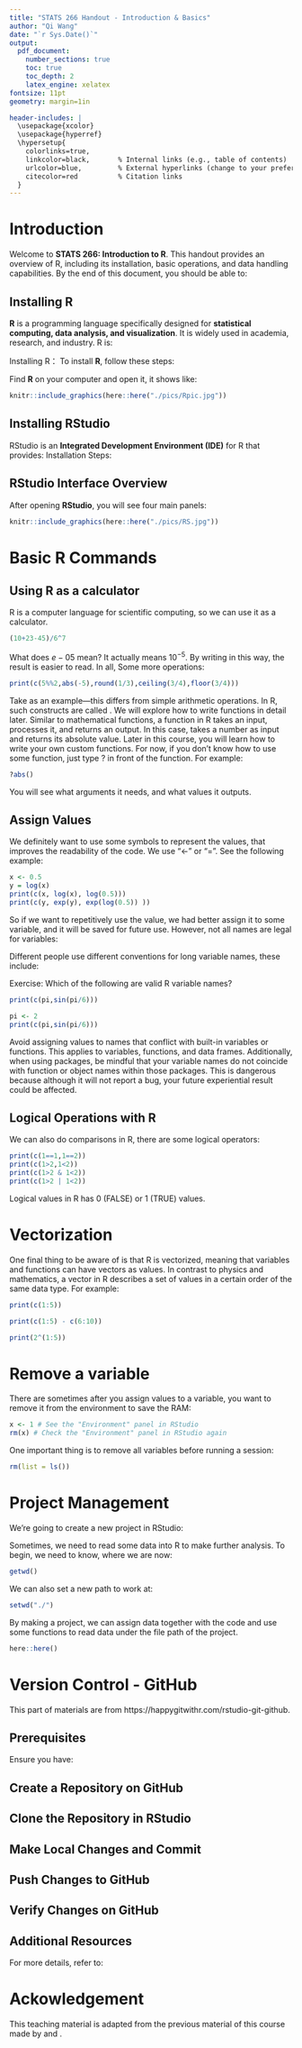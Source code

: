 ```yaml
---
title: "STATS 266 Handout - Introduction & Basics"
author: "Qi Wang"
date: "`r Sys.Date()`"
output: 
  pdf_document:
    number_sections: true
    toc: true
    toc_depth: 2
    latex_engine: xelatex
fontsize: 11pt
geometry: margin=1in

header-includes: |
  \usepackage{xcolor}
  \usepackage{hyperref}
  \hypersetup{
    colorlinks=true,
    linkcolor=black,       % Internal links (e.g., table of contents)
    urlcolor=blue,         % External hyperlinks (change to your preferred color)
    citecolor=red          % Citation links
  }
---
```

\newpage

# Introduction

Welcome to **STATS 266: Introduction to R**. This handout provides an overview of R, including its installation, basic operations, and data handling capabilities. By the end of this document, you should be able to:
\begin{itemize}
  \item Understand the purpose of R and RStudio.
  \item Install and set up R for your coursework.
  \item Learn basic R syntax, project managements.
\end{itemize}

## Installing R

**R** is a programming language specifically designed for **statistical computing, data analysis, and visualization**. It is widely used in academia, research, and industry.
R is:
\begin{itemize}
  \item Open-source and free to use.
  \item Strong statistical capabilities with built-in functions.
  \item Data visualization tools like `ggplot2`.
  \item Extensive community support with thousands of packages available on CRAN.
\end{itemize}


Installing R：
To install **R**, follow these steps:

\begin{itemize}
  \item Visit the \textcolor{blue}{\href{https://cran.r-project.org/}{CRAN website}}.
  \item Select your operating system (Windows / macOS / Linux).
  \item Download and install the latest version.
\end{itemize}


Find **R** on your computer and open it, it shows like:

```r
knitr::include_graphics(here::here("./pics/Rpic.jpg"))
```


## Installing RStudio
RStudio is an **Integrated Development Environment (IDE)** for R that provides:
\begin{itemize}
  \item A user-friendly interface.
  \item Code organization tools.
  \item An embedded console and visualization panel.
\end{itemize}

Installation Steps:
\begin{itemize}
  \item Visit \textcolor{blue}{\href{https://posit.co/download/rstudio-desktop/}{RStudio Download Page}}
  \item Choose your operating system and download RStudio Desktop.
  \item Install and open RStudio.
\end{itemize}

\textcolor{red}{Warning: You will need to install R before installing RStudio.}


## RStudio Interface Overview
After opening **RStudio**, you will see four main panels:
\begin{itemize}
  \item Console: Where you enter R commands.
  \item Environment/History: Displays variables and past commands.
  \item Files/Plots/Packages: Manages files, plots, and installed packages.
  \item Script Editor: Write and save R scripts (`.R` files).
\end{itemize}

```r
knitr::include_graphics(here::here("./pics/RS.jpg"))
```


# Basic R Commands

## Using R as a calculator
R is a computer language for scientific computing, so we can use it as a calculator.
```r
(10+23-45)/6^7
```
What does $e-05$ mean? It actually means $10^{-5}$. By writing in this way, the result is easier to read. In all,
\begin{itemize}
  \item plus: +
  \item minus: -
  \item times: *
  \item divide: /
  \item logarithm: log()
  \item exponentiation: exp()
  \item sine, cosine, tangent: sin(), cos(), tan()
\end{itemize}

Some more operations:
\begin{itemize}
  \item modulo: \%\%
  \item absolute value: abs()
  \item round: round()
  \item round up: ceilling()
  \item round down: floor()
\end{itemize}

```r
print(c(5%%2,abs(-5),round(1/3),ceiling(3/4),floor(3/4)))
```
Take \texttt{abs()} as an example—this differs from simple arithmetic operations. In R, such constructs are called \textbf{functions}. We will explore how to write functions in detail later. Similar to mathematical functions, a function in R takes an input, processes it, and returns an output. In this case, \texttt{abs()} takes a number as input and returns its absolute value. Later in this course, you will learn how to write your own custom functions. For now, if you don't know how to use some function, just type ? in front of the function. For example:
```r
?abs()
```
You will see what arguments it needs, and what values it outputs.

## Assign Values

We definitely want to use some symbols to represent the values, that improves the readability of the code. We use "<-" or "=". See the following example:

```r
x <- 0.5
y = log(x)
print(c(x, log(x), log(0.5)))
print(c(y, exp(y), exp(log(0.5)) ))
```
\textcolor{blue}{Note: <- is generally recommended since it indicates the direction.}

So if we want to repetitively use the value, we had better assign it to some variable, and it will be saved for future use. However, not all names are legal for variables:
\begin{itemize}
  \item Variable names can contain letters, numbers, underscores and periods but no spaces.
  \item They must start with a letter or a period followed by a letter (they cannot start with a number nor an underscore).
  \item Variables beginning with a period are hidden variables.
\end{itemize}


Different people use different conventions for long variable names, these include:

\begin{itemize}
  \item periods.between.words (Sometimes mess up with Python!)
  \item underscores\_between\_words (My personal recommendation.)
  \item camelCaseToSeparateWords (Hard to read!)
\end{itemize}
\begin{itemize}
  \item periods.between.words (Sometimes mess up with Python!)
  \item underscores\_between\_words (My personal recommendation.)
  \item camelCaseToSeparateWords (Hard to read!)
\end{itemize}

Exercise: Which of the following are valid R variable names?
\begin{itemize}
  \item min\_height (Y)
  \item max.height (Y)
  \item \_age
  \item .mass
  \item MaxLength (Y)
  \item min-length
  \item 2widths
  \item celsius2kelvin (Y)
\end{itemize}

\textcolor{red}{Warning: Some dangerous assigning will cause trouble.}
```r
print(c(pi,sin(pi/6)))
```
```r
pi <- 2
print(c(pi,sin(pi/6)))
```
Avoid assigning values to names that conflict with built-in variables or functions. This applies to variables, functions, and data frames. Additionally, when using packages, be mindful that your variable names do not coincide with function or object names within those packages. This is dangerous because although it will not report a bug, your future experiential result could be affected.


## Logical Operations with R

We can also do comparisons in R, there are some logical operators:
```r
print(c(1==1,1==2))
print(c(1>2,1<2))
print(c(1>2 & 1<2))
print(c(1>2 | 1<2))
```
\begin{itemize}
  \item and: \&
  \item or: |
  \item compares: >,<,==,>=,<=,!=
\end{itemize}

Logical values in R has 0 (FALSE) or 1 (TRUE) values.


# Vectorization

One final thing to be aware of is that R is vectorized, meaning that variables and functions can have vectors as values. In contrast to physics and mathematics, a vector in R describes a set of values in a certain order of the same data type. For example:
```r
print(c(1:5))
```
```r
print(c(1:5) - c(6:10))
```
```r
print(2^(1:5))
```
# Remove a variable
There are sometimes after you assign values to a variable, you want to remove it from the environment to save the RAM:
```r
x <- 1 # See the "Environment" panel in RStudio
rm(x) # Check the "Environment" panel in RStudio again
```

One important thing is to remove all variables before running a session:
```r
rm(list = ls())
```

# Project Management

We’re going to create a new project in RStudio:

\begin{enumerate}
  \item Click the \textbf{“File”} menu button, then \textbf{“New Project”}.
  \item Click \textbf{“New Directory”}.
  \item Click \textbf{“New Project”}.
  \item Type in the name of the directory to store your project, e.g., \texttt{my\_project}.
  \item If available, select the checkbox for \textbf{“Create a git repository.”}
  \item Click the \textbf{“Create Project”} button.
\end{enumerate}

Sometimes, we need to read some data into R to make further analysis. To begin, we need to know, where we are now:
```r
getwd()
```
We can also set a new path to work at:
```r
setwd("./")
```


By making a project, we can assign data together with the code and use some functions to read data under the file path of the project.

```r
here::here()
```
# Version Control - GitHub 

This part of materials are from https://happygitwithr.com/rstudio-git-github.

## Prerequisites

Ensure you have:

\begin{itemize}
  \item A registered free GitHub account.
  \item Installed or updated R and RStudio.
  \item Installed Git on your system.
  \item Configured Git with your username and email.
  \item Verified the ability to push to and pull from GitHub via the command line.
\end{itemize}

## Create a Repository on GitHub

\begin{enumerate}
  \item Log in to your GitHub account.
  \item Click the "New" button near "Repositories" to create a new repository.
  \item Fill in the repository details:
    \begin{itemize}
      \item Repository name: e.g., \texttt{myrepo}
      \item Description: "Repository for testing my Git/GitHub setup"
      \item Public: Select this option.
      \item Initialize this repository with**: Add a README file.
    \end{itemize}
  \item Click "Create repository".
  \item Click the "Code" button and copy the repository's HTTPS URL.
\end{enumerate}

## Clone the Repository in RStudio

\begin{enumerate}
  \item Open RStudio.
  \item Go to File, New Project, Version Control, Git.
  \item In the "Repository URL" field, paste the copied URL from GitHub.
  \item Specify the local directory where you want to store the project.
  \item Click "Create Project".
\end{enumerate}

## Make Local Changes and Commit

\begin{enumerate}
  \item In RStudio's Files pane, open \texttt{README.md}.
  \item Add a line, e.g., \texttt{This is a line from RStudio.}
  \item Save the file.
  \item Click the "Git" tab.
  \item Stage the \texttt{README.md} file by checking its box.
  \item Click "Commit".
  \item Enter a commit message, e.g., \texttt{"Commit from RStudio."}
  \item Click "Commit."
\end{enumerate}

## Push Changes to GitHub

\begin{enumerate}
  \item In the Git tab, click "Push" to upload your commit to GitHub.
  \item If prompted, enter your GitHub credentials.
\end{enumerate}

## Verify Changes on GitHub

\begin{enumerate}
  \item Navigate to your GitHub repository in a web browser.
  \item Confirm that the changes to \texttt{README.md} appear in your repository.
\end{enumerate}

## Additional Resources

For more details, refer to:  
\textcolor{blue}{\href{https://happygitwithr.com/rstudio-git-github.html}{Happy Git and GitHub for the useR}}



# Ackowledgement

This teaching material is adapted from the previous material of this course made by \textcolor{blue}{\href{https://malfaro.netlify.app/}{Marcela Alfaro-Córdoba}} and \textcolor{blue}{\href{https://sites.google.com/view/shengjiang/home?authuser=0}{Sheng Jiang}}.












